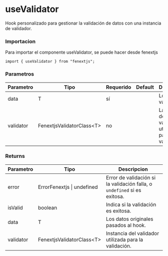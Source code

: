 # useValidator

Hook personalizado para gestionar la validación de datos con una instancia de validador.

### Importacion

Para importar el componente useValidator, se puede hacer desde fenextjs

```tsx copy
import { useValidator } from "fenextjs";
```

### Parametros

| Parametro | Tipo                        | Requerido | Default | Descripcion                                              |
| --------- | --------------------------- | --------- | ------- | -------------------------------------------------------- |
| data      | T                           | sí        |         | Los datos a validar.                                     |
| validator | FenextjsValidatorClass\<T\> | no        |         | La instancia del validador utilizada para la validación. |

### Returns

| Parametro | Tipo                        | Descripcion                                                              |
| --------- | --------------------------- | ------------------------------------------------------------------------ |
| error     | ErrorFenextjs \| undefined  | Error de validación si la validación falla, o `undefined` si es exitosa. |
| isValid   | boolean                     | Indica si la validación es exitosa.                                      |
| data      | T                           | Los datos originales pasados al hook.                                    |
| validator | FenextjsValidatorClass\<T\> | Instancia del validador utilizada para la validación.                    |
